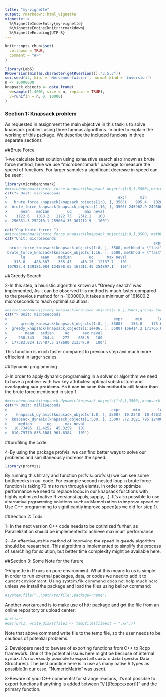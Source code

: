 ---
title: "my-vignette"
output: rmarkdown::html_vignette
vignette: >
  %\VignetteIndexEntry{my-vignette}
  %\VignetteEngine{knitr::rmarkdown}
  %\VignetteEncoding{UTF-8}
---

```{r, include = FALSE}
knitr::opts_chunk$set(
  collapse = TRUE,
  comment = "#>"
)
```

```{r setup}
library(Lab6)
RNGversion(min(as.character(getRversion()),"3.5.3"))
set.seed(42, kind = "Mersenne-Twister", normal.kind = "Inversion")
n <- 10000000
knapsack_objects <- data.frame(
  w=sample(1:4000, size = n, replace = TRUE),
  v=runif(n = n, 0, 10000)
)
```
### Section 1: Knapsack problem
As requested in assignment the main objective in this task is to solve knapsack problem using three famous algorithms.
In order to explain the working of this package. We describe the included funcions in three separate sections:

##Brute Force

1-we calculate best solution using exhaustive search also known as brute force method, here we use "microbenchmark" package to measure the speed of functions. For larger samples a significant decrease in speed can be seen:

```{r ,echo=FALSE}
library(microbenchmark)
#microbenchmark(brute_force_knapsack(knapsack_objects[1:8,],3500),brute_force_knapsack(knapsack_objects[1:16,],3500))
cat("> Unit: microseconds
>                                                  expr      min        lq
>   brute_force_knapsack(knapsack_objects[1:8, ], 3500)    995.4   1028.35
>  brute_force_knapsack(knapsack_objects[1:16, ], 3500) 245962.9 249566.10
>      mean   median        uq      max neval
>    1122.6   1088.2   1122.75   2542.1   100
>  256831.3 252210.1 259064.35 307112.9   100")

cat("Cpp brute force: ")
#microbenchmark(brute_force_knapsack(knapsack_objects[1:8,],3500, methhod = "fast"),brute_force_knapsack(knapsack_objects[1:16,],3500,methhod = "fast"))
cat("Unit: microseconds
                                                                   expr      min
  brute_force_knapsack(knapsack_objects[1:8, ], 3500, methhod = \"fast\")    296.9
 brute_force_knapsack(knapsack_objects[1:16, ], 3500, methhod = \"fast\") 100035.4
       lq       mean    median        uq      max neval
    313.8    486.387    365.45    418.15  12137.7   100
 107982.4 139181.084 124598.65 167211.45 254897.1   100")

```

##Greedy Search

2-In this step, a heuristic algorithm known as "Greedy search" was implemented, As it can be observed this method is much faster compared to the previous method
for n=1000000, it takes a minimum of 161600.2 microseconds to reach optimal solutions:

```{r ,echo=FALSE}
#microbenchmark(greedy_knapsack(knapsack_objects[1:8,],3500),greedy_knapsack(knapsack_objects[1:1000000,],3500))
cat("> Unit: microseconds
>                                                expr      min       lq
>      greedy_knapsack(knapsack_objects[1:8, ], 3500)    156.8    175.6
>  greedy_knapsack(knapsack_objects[1:1e+06, ], 3500) 166414.2 171765.0
>        mean   median     uq      max neval
>     238.343    264.4    272    653.5   100
>  177383.024 175487.5 178600 213347.9   100")
```

This function is much faster compared to previous step and much more effiecient in larger scales.

##Dynamic programming

3-In order to apply dynamic programming in a solver or algorithm we need to have a problem with two key attributes: optimal substructure and overlapping sub-problems. As it can be seen this method is still faster than the brute force mentioned in step 1

```{r ,echo=FALSE}
#microbenchmark(knapsack_dynamic(knapsack_objects[1:8,],3500),knapsack_dynamic(knapsack_objects[1:500,],3500))
cat("> Unit: milliseconds
>                                               expr      min        lq      mean
>    knapsack_dynamic(knapsack_objects[1:8, ], 3500)  10.2348  10.47615  11.47475
>  knapsack_dynamic(knapsack_objects[1:500, ], 3500) 772.3821 795.12400 820.87300
>     median       uq      max neval
>   10.73495  11.4252  45.3259   100
>  810.79770 835.3081 961.6384   100")
```

##profiling the code

4-By using the package profvis, we can find better ways to solve our problems and simultaneously increase the speed:

```{r ,echo=FALSE}
library(profvis)
```

By running this library and function profvis::profvis() we can see some bottlenecks in our code. For example second nested loop in brute force function is taking 70 ms to run through elemts. In order to optimize performance we need to replace loops in our knapsack functions with highly optimized native R versions(lapply,sapply,...). It's also possible to use alternative prgramming solutions such as Memoization to improve speed or Use C++ programming to significantly improve speed(as we did for step 1).

##Section 2: Todo

1- In the next version C++ code needs to be optimized further, as Parallelization should be implemented to achieve maximum performance.

2- An effective,stable method of improving the speed in greedy algorithm should be researched. This algroithm is implemented to simplify the process of searching for solution, but better time complexity might be available here.

##Section 3: Some Note for the furure

1-Vignette in R runs on pure environment. What this means to us is simple: in order to run external packages, data, or codes we need to add it to current environment. Using system.file command does not help much here unless we install the package and load the files using bellow command:

```{r ,echo=FALSE}
#system.file("../path/to/file",package="name")
```

Another workaround is to make use of httr package and get the file from an online repository or upload center:

```{r, echo=FALSE}
#url1=""
#GET(url1, write_disk(tfile1 <- tempfile(fileext = ".xx")))
```

Note that above command write file to the temp file, so the user needs to be cautious of potential problems.

2-Developers need to beware of exporting functions from C++ to Rcpp framework. One of the potential issues here might be because of internal syntax. It's not exactly possible to export all custom data types(or Data Structures). The best practice here is to use as many native R types as possible(In our case, "NumericMatrix" was used).

3-Beware of your C++ comments! for strange reasons, it's not possible to export functions if anything is added between "// [[Rcpp::export]]" and the primary function. 
